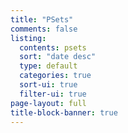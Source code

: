 ```yaml
---
title: "PSets"
comments: false
listing:
  contents: psets
  sort: "date desc"
  type: default
  categories: true
  sort-ui: true
  filter-ui: true
page-layout: full
title-block-banner: true
---
```



